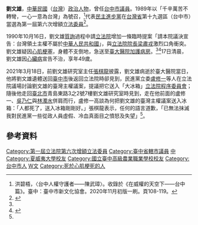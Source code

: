 {{Otheruses|劉文雄|subject=[[台中市|台中市]]選出的立法委員|other=同名或類似名的其它條目描述}}
{{Infobox_officeholder
| name = 劉文雄
| image name =
| width = 
| now = 中華民國（台灣）政治人士 
| period = 
| sex = 男 
| Native place = 
| nationality = {{ROC}}
| date of birth = 1941年
| date of death = {{death date and age|1990|10|17|1941|0|0}}
| party = {{Dpp|19px}}
| place of birth ={{TWN-JPN}}[[臺中州|臺中州]][[北斗郡|北斗郡]][[二林街|二林街]]
| place of death ={{TWN}}[[台中市_(省轄市)|臺中市]]
| educate = 
*台灣省立台中高農畢業
*美國夏威夷大學遠東管理學院
| past = 
*台中市議員
*台灣省立台中高農校友會會長
*西南國際獅子會首任會長
*台中市獸醫師公會理事長
*第一屆第六次增額立法委員<br><span style="color: blue;">(1990年)</span>
}}
'''劉文雄'''{{BD|1941年||1990年|10月17日|catIdx=Liu劉}}，[[中華民國|中華民國]]（[[台灣|台灣]]）[[政治人物|政治人物]]，曾任[[台中市議員|台中市議員]]。1989年以「千辛萬苦不轉彎，一心一意為台灣」為號召，<ref name="陳武璋">洪碧梧，〈台中人權守護者——陳武璋〉。收錄於《在威權的天空下——台中篇》。臺中：臺中市新文化協會。2020年11月初版一刷。頁108-119。</ref>代表[[民主進步黨|民主進步黨]]在[[台灣省|台灣省]]第十九選區（台中市）當選為第一屆第六次增額[[立法委員|立法委員]]<ref>{{Cite web |url=http://npl.ly.gov.tw/do/www/commissionerInfo?id=578&expireBack=01&expire=01&act=exp&keyword=&orderBy=name&nameOrder=true&eleDisOrder=false |publisher=[[立法院國會圖書館|立法院國會圖書館]]|title=第１屆立法委員個人資料 劉文雄 |accessdate=2008-07-29 |archive-date=2016-03-04 |archive-url=https://web.archive.org/web/20160304081253/http://npl.ly.gov.tw/do/www/commissionerInfo?id=578&expireBack=01&expire=01&act=exp&keyword=&orderBy=name&nameOrder=true&eleDisOrder=false |dead-url=no }}</ref>。

1990年10月16日，劉文雄[[質詢|質詢]]過程中請[[立法院|立法院]]增加一條臨時提案「請本院議決宣告：台灣領土主權不屬於[[中華人民共和國|中華人民共和國]]」，與[[立法院院長|立法院院長]][[梁肅戎|梁肅戎]]激烈口角衝突。劉文雄疑因[[心肌梗塞|心肌梗塞]]，身體不支倒地，急送至[[臺大醫院|臺大醫院]][[加護病房|加護病房]]。<ref name="陳武璋" /><ref name="張棋龍">{{Cite web|url=https://www.i-media.tw/Article/Detail/14764|author=張棋龍|language=zh-tw|title=獨立對台灣人有何利益？台獨議案早被民進黨丟進冰箱——老台獨的對話|publisher=愛傳媒|date=2021-03-18|accessdate=2021-07-08|archive-date=2021-07-09|archive-url=https://web.archive.org/web/20210709185937/https://www.i-media.tw/Article/Detail/14764|dead-url=no}}</ref>17日清晨，劉文雄因[[心臟病|心臟病]]宣告不治，享年49歲。

2021年3月18日，前劉文雄研究室主任[[張棋龍|張棋龍]]披露，劉文雄病逝於臺大醫院當日，他將劉文雄遺體送回[[臺中市_(省轄市)|臺中市]]後返回立法院時卻見到，民進黨立委[[盧修一|盧修一]]等人在立法院議場討論劉文雄的臺灣主權議案，提議把它送入「大冰箱」[[立法院程序委員會|立法院程序委員會]]；隨後他走回[[臺北市|臺北市]]青島東路3之2號7樓劉文雄研究室時見到，走在他前面的盧修一、[[吳乃仁|吳乃仁]]與[[林濁水|林濁水]]併肩而行，盧修一高談為何把劉文雄的臺灣主權議案送入冰箱：「人都死了，送入冰箱剛剛好。」張棋龍表示，任何的語言道歉，「已無法抹滅我對民進黨一些從政人員虛假、冷血真面目之憤怒及失望」<ref name="張棋龍" />。

==參考資料==
<div class="references-small">
<references />
</div>
{{authority control}}
{{DEFAULTSORT:Liu劉}}
[[Category:第一屆立法院第六次增額立法委員|Category:第一屆立法院第六次增額立法委員]]
[[Category:臺中省轄市議員|Category:臺中省轄市議員]]
[[Category:民主進步黨籍立法委員|中]]
[[Category:夏威夷大學校友|Category:夏威夷大學校友]]
[[Category:國立臺中高級農業職業學校校友|Category:國立臺中高級農業職業學校校友]]
[[Category:台中市人|Category:台中市人]]
[[Category:劉姓|W文]]
[[Category:死於心肌梗死的人|Category:死於心肌梗死的人]]